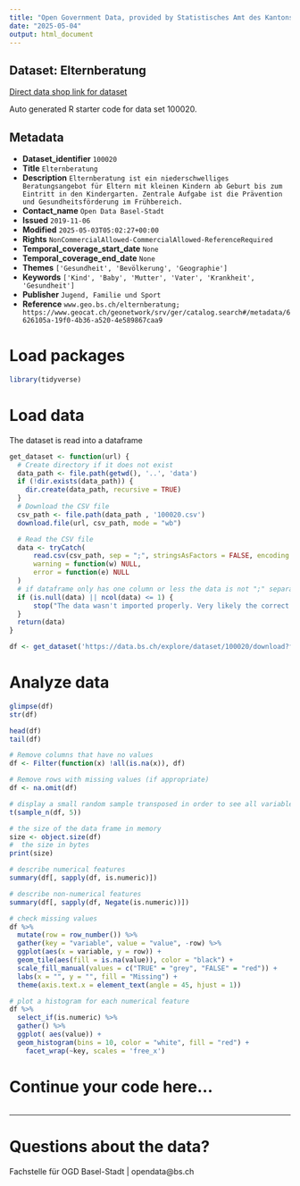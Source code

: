 ```yaml
---
title: "Open Government Data, provided by Statistisches Amt des Kantons Basel-Stadt - Fachstelle OGD"
date: "2025-05-04"
output: html_document
---
```


## Dataset: Elternberatung

[Direct data shop link for dataset](https://data.bs.ch/explore/dataset/100020)

Auto generated R starter code for data set 100020.

## Metadata

- **Dataset_identifier** `100020`
- **Title** `Elternberatung`
- **Description** `Elternberatung ist ein niederschwelliges Beratungsangebot für Eltern mit kleinen Kindern ab Geburt bis zum Eintritt in den Kindergarten. Zentrale Aufgabe ist die Prävention und Gesundheitsförderung im Frühbereich.`
- **Contact_name** `Open Data Basel-Stadt`
- **Issued** `2019-11-06`
- **Modified** `2025-05-03T05:02:27+00:00`
- **Rights** `NonCommercialAllowed-CommercialAllowed-ReferenceRequired`
- **Temporal_coverage_start_date** `None`
- **Temporal_coverage_end_date** `None`
- **Themes** `['Gesundheit', 'Bevölkerung', 'Geographie']`
- **Keywords** `['Kind', 'Baby', 'Mutter', 'Vater', 'Krankheit', 'Gesundheit']`
- **Publisher** `Jugend, Familie und Sport`
- **Reference** `www.geo.bs.ch/elternberatung; https://www.geocat.ch/geonetwork/srv/ger/catalog.search#/metadata/6626105a-19f0-4b36-a520-4e589867caa9`


# Load packages

```r

library(tidyverse)
```

# Load data

The dataset is read into a dataframe

```r
get_dataset <- function(url) {
  # Create directory if it does not exist
  data_path <- file.path(getwd(), '..', 'data')
  if (!dir.exists(data_path)) {
    dir.create(data_path, recursive = TRUE)
  }
  # Download the CSV file
  csv_path <- file.path(data_path , '100020.csv')
  download.file(url, csv_path, mode = "wb")

  # Read the CSV file
  data <- tryCatch(
      read.csv(csv_path, sep = ";", stringsAsFactors = FALSE, encoding = "UTF-8"),
      warning = function(w) NULL,
      error = function(e) NULL
  )
  # if dataframe only has one column or less the data is not ";" separated
  if (is.null(data) || ncol(data) <= 1) {
      stop("The data wasn't imported properly. Very likely the correct separator couldn't be found.\nPlease check the dataset manually and adjust the code.")
  }
  return(data)
}
```

```r

df <- get_dataset('https://data.bs.ch/explore/dataset/100020/download?format=csv&timezone=Europe%2FZurich')

```

# Analyze data

```r

glimpse(df)
str(df)

head(df)
tail(df)

```

```r
# Remove columns that have no values
df <- Filter(function(x) !all(is.na(x)), df)

# Remove rows with missing values (if appropriate)
df <- na.omit(df)
```

```r
# display a small random sample transposed in order to see all variables
t(sample_n(df, 5))
```

```r
# the size of the data frame in memory
size <- object.size(df)
#  the size in bytes
print(size)
```

```r
# describe numerical features
summary(df[, sapply(df, is.numeric)])
```

```r
# describe non-numerical features
summary(df[, sapply(df, Negate(is.numeric))])
```

```r
# check missing values
df %>%
  mutate(row = row_number()) %>%
  gather(key = "variable", value = "value", -row) %>%
  ggplot(aes(x = variable, y = row)) +
  geom_tile(aes(fill = is.na(value)), color = "black") +
  scale_fill_manual(values = c("TRUE" = "grey", "FALSE" = "red")) +
  labs(x = "", y = "", fill = "Missing") +
  theme(axis.text.x = element_text(angle = 45, hjust = 1))
```

```r
# plot a histogram for each numerical feature
df %>%
  select_if(is.numeric) %>%
  gather() %>%
  ggplot( aes(value)) +
  geom_histogram(bins = 10, color = "white", fill = "red") +
    facet_wrap(~key, scales = 'free_x')
```

# Continue your code here...

```r

```
------------------------------------------------------------------------

# Questions about the data?

Fachstelle für OGD Basel-Stadt | opendata@bs.ch
